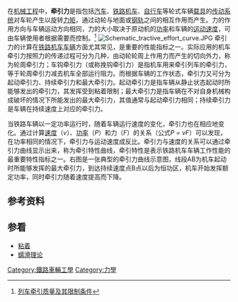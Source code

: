 在[[机械工程|机械工程]]中，'''牵引力'''是指包括[[汽车|汽车]]、[[铁路机车|铁路机车]]、[[自行车|自行车]]等轮式车辆[[载具|载具]]的[[传动系统|传动系统]]对车轮产生以旋转[[力矩|力矩]]，通过动轮与地面或[[钢轨|钢轨]]之间的相互作用而产生。力的作用方向与车辆运动方向相同，力的大小取决于原动机的[[功率|功率]]和车辆的[[运动速度|运动速度]]，可由车辆使用者根据需要而控制。<ref>[http://jpkc.sjzri.edu.cn/tdgc/kj/12/2/1202012.htm 列车牵引质量及其限制条件]{{dead link|date=2018年3月 |bot=InternetArchiveBot |fix-attempted=yes }}</ref>
[[File:Schematic_tractive_effort_curve.JPG|thumb]]
牵引力的计算在[[铁路机车车辆|铁路机车车辆]]方面尤其常见，是重要的性能指标之一。实际应用的机车牵引力按照力的传递过程可分为几种，由动轮轮周上作用力而产生的切向外力，称为轮周牵引力；车钩牵引力（或称挽钩牵引力）是指机车用来牵引列车的牵引力，等于轮周牵引力减去机车全部运行阻力。而根据车辆的工作状态，牵引力又可分为起动牵引力、持续牵引力和最大牵引力。起动牵引力是指车辆从静止状态起动时所能够发出的牵引力，其发挥受到粘着限制；最大牵引力是指车辆在不对自身机械构成破坏的情况下所能发出的最大牵引力，其值通常与起动牵引力相同；持续牵引力是车辆在持续速度上对应的牵引力。

当铁路车辆以一定功率运行时，随着车辆运行速度的变化，牵引力也在相应地变化。通过计算[[速度|速度]]（''v''）、[[功率|功率]]（''P''）和力（''F''）的关系（公式''P = vF''）可以发现，在功率相同的情况下，牵引力与运动速度成反比。牵引力与速度的关系可以通过牵引力曲线显示出来，称为牵引特性曲线，牵引特性是表示铁路机车车辆工作性能的最重要特性指标之一。右图是一张典型的牵引力曲线示意图，线段AB为机车起动时所能够发挥的最大牵引力，到达持续速度点B点以后为恒功区，机车开始发挥额定功率，同时牵引力随着速度提高而下降。

== 参考资料 ==
{{reflist}}

== 参看==
*[[粘着|粘着]]
*[[蠕滑理论|蠕滑理论]]

[[Category:鐵路車輛工學|Category:鐵路車輛工學]]
[[Category:力學|Category:力學]]